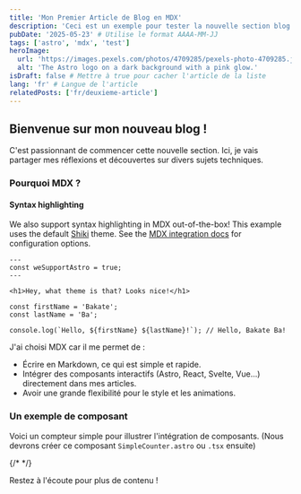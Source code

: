 ```yaml
---
title: 'Mon Premier Article de Blog en MDX'
description: 'Ceci est un exemple pour tester la nouvelle section blog de mon portfolio.'
pubDate: '2025-05-23' # Utilise le format AAAA-MM-JJ
tags: ['astro', 'mdx', 'test']
heroImage:
  url: 'https://images.pexels.com/photos/4709285/pexels-photo-4709285.jpeg?auto=compress&cs=tinysrgb&w=1260&h=750&dpr=1'
  alt: 'The Astro logo on a dark background with a pink glow.'
isDraft: false # Mettre à true pour cacher l'article de la liste
lang: 'fr' # Langue de l'article
relatedPosts: ['fr/deuxieme-article']
---
```


## Bienvenue sur mon nouveau blog !

C'est passionnant de commencer cette nouvelle section. Ici, je vais partager mes réflexions et découvertes sur divers sujets techniques.

### Pourquoi MDX ?

#### Syntax highlighting

We also support syntax highlighting in MDX out-of-the-box! This example uses the default [Shiki](https://shiki.style) theme. See the [MDX integration docs](https://docs.astro.build/en/guides/integrations-guide/mdx/#syntax-highlighting) for configuration options.

```astro
---
const weSupportAstro = true;
---

<h1>Hey, what theme is that? Looks nice!</h1>
```

```tsx
const firstName = 'Bakate';
const lastName = 'Ba';

console.log(`Hello, ${firstName} ${lastName}!`); // Hello, Bakate Ba!
```

J'ai choisi MDX car il me permet de :

- Écrire en Markdown, ce qui est simple et rapide.
- Intégrer des composants interactifs (Astro, React, Svelte, Vue...) directement dans mes articles.
- Avoir une grande flexibilité pour le style et les animations.

### Un exemple de composant

Voici un compteur simple pour illustrer l'intégration de composants.
(Nous devrons créer ce composant `SimpleCounter.astro` ou `.tsx` ensuite)

{/* <SimpleCounter client:load /> */}

Restez à l'écoute pour plus de contenu !
